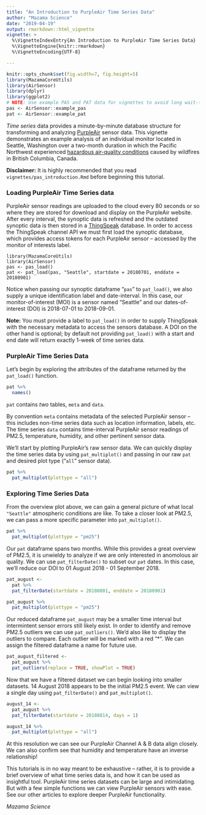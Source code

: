 ```yaml
---
title: "An Introduction to PurpleAir Time Series Data"
author: "Mazama Science"
date: "2019-04-19"
output: rmarkdown::html_vignette
vignette: >
  %\VignetteIndexEntry{An Introduction to PurpleAir Time Series Data}
  %\VignetteEngine{knitr::rmarkdown}
  %\VignetteEncoding{UTF-8}

---
```


```r
knitr::opts_chunk$set(fig.width=7, fig.height=5)
library(MazamaCoreUtils)
library(AirSensor)
library(dplyr)
library(ggplot2)
# NOTE: Use example PAS and PAT data for vignettes to avoid long wait-times
pas <- AirSensor::example_pas
pat <- AirSensor::example_pat
```

_Time series_ data provides a minute-by-minute database structure for transforming 
and analyzing [PurpleAir](https://www.purpleair.com/) sensor data.
This vignette demonstrates an example analysis of an individual monitor located
in Seattle, Washington over a two-month duration in which the Pacific Northwest 
experienced [hazardous air-quality conditions](https://www.usnews.com/news/healthiest-communities/articles/2018-08-19/air-quality-to-worsen-in-northwest-as-smoke-returns) caused by wildfires in British Columbia, Canada. 

**Disclaimer:** It is highly recommended that you read `vignettes/pas_introduction.Rmd`
before beginning this tutorial.

### Loading PurpleAir Time Series data
PurpleAir sensor readings are uploaded to the cloud every 80 seconds or so 
where they are stored for download and display on the PurpleAir website. After
every interval, the synoptic data is refreshed and the outdated synoptic data is 
then stored in a [ThingSpeak](https://thingspeak.com) database. In order to 
access the ThingSpeak channel API we must first load the synoptic database, 
which provides access tokens for each PurpleAir sensor -- accessed by the 
monitor of interests label. 

```
library(MazamaCoreUtils)
library(AirSensor)
pas <- pas_load()
pat <- pat_load(pas, "Seattle", startdate = 20180701, enddate = 20180901)
```

Notice when passing our synoptic dataframe "`pas`" to `pat_load()`, we also supply
a unique identification label and date-interval. In this case, our 
monitor-of-interest (MOI) is a sensor named "Seattle" and our dates-of-interest
(DOI) is 2018-07-01 to 2018-09-01. 

**Note:** You must provide a label to `pat_load()` in 
order to supply ThingSpeak with the necessary metadata to access the sensors 
database. A DOI on the other hand is optional; by default not providing 
`pat_load()` with a start and end date will return exactly 1-week of time series 
data.

### PurpleAir Time Series Data
Let's begin by exploring the attributes of the dataframe returned by the 
`pat_load()` function. 

```r
pat %>%
  names()
```

`pat` contains _two_ tables, `meta` and `data`. 

By convention `meta` contains metadata of the selected PurpleAir sensor -- 
this includes non-time series data such as location information, labels, etc. 
The time series `data` contains time-interval PurpleAir sensor readings of 
PM2.5, temperature, humidity, and other pertinent sensor data. 

We'll start by plotting PurpleAir's raw sensor data. We can quickly display the 
time series data by using `pat_multiplot()` and passing in our raw `pat` and desired 
plot type ("`all`" sensor data). 

```r
pat %>%
  pat_multiplot(plottype = "all")
```

### Exploring Time Series Data

From the overview plot above, we can gain a general picture of what local 
`"Seattle"` atmospheric conditions are like. To take a closer look at PM2.5, we 
can pass a more specific parameter into `pat_multiplot()`. 

```r
pat %>%
  pat_multiplot(plottype = "pm25")
```

Our `pat` dataframe spans two months. While this provides a great overview of
PM2.5, it is unwieldy to analyze if we are only interested in anomolous air 
quality. We can use `pat_filterDate()` to subset our `pat` dates. In this case, we'll
reduce our DOI to 01 August 2018 - 01 September 2018.

```r
pat_august <- 
  pat %>% 
  pat_filterDate(startdate = 20180801, enddate = 20180901)

pat_august %>%
  pat_multiplot(plottype = "pm25")
```

Our reduced dataframe `pat_august` may be a smaller time interval but 
intermintent sensor errors still likely exist. In order to identify and remove 
PM2.5 outliers we can use `pat_outliers()`. We'd also like to display the
outliers to compare. Each outlier will be marked with a red "*". We can assign the
filtered dataframe a name for future use.

```r
pat_august_filtered <- 
  pat_august %>%
  pat_outliers(replace = TRUE, showPlot = TRUE)
```

Now that we have a filtered dataset we can begin looking into smaller datasets.
14 August 2018 appears to be the initial PM2.5 event. We can view a single day 
using `pat_filterDate()` and `pat_multiplot()`. 

```r
august_14 <- 
  pat_august %>% 
  pat_filterDate(startdate = 20180814, days = 1)

august_14 %>% 
  pat_multiplot(plottype = "all")
```

At this resolution we can see our PurpleAir Channel A & B data align closely. We
can also confirm see that humidity and temperature have an inverse relationship!

This tutorials is in no way meant to be exhaustive -- rather, it is to provide a
brief overview of what time series data is, and how it can be used as insightful
tool. PurpleAir time series datasets can be large and intimidating. But with a 
few simple functions we can view PurpleAir sensors with ease. See our other 
articles to explore deeper PurpleAir functionality.


_Mazama Science_

